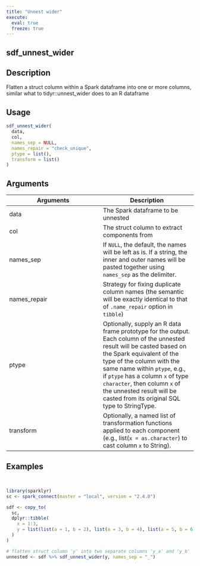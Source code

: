 ```yaml
---
title: "Unnest wider"
execute:
  eval: true
  freeze: true
---
```


## sdf_unnest_wider

## Description
Flatten a struct column within a Spark dataframe into one or more columns, similar what to tidyr::unnest_wider does to an R dataframe


## Usage
```r
sdf_unnest_wider(
  data,
  col,
  names_sep = NULL,
  names_repair = "check_unique",
  ptype = list(),
  transform = list()
)
```

## Arguments
|Arguments|Description|
|---|---|
| data | The Spark dataframe to be unnested |
| col | The struct column to extract components from |
| names_sep | If `NULL`, the default, the names will be left as is. If a string, the inner and outer names will be pasted together using `names_sep` as the delimiter. |
| names_repair | Strategy for fixing duplicate column names (the semantic will be exactly identical to that of `.name_repair` option in `tibble`) |
| ptype | Optionally, supply an R data frame prototype for the output. Each column of the unnested result will be casted based on the Spark equivalent of the type of the column with the same name within `ptype`, e.g., if `ptype` has a column `x` of type `character`, then column `x` of the unnested result will be casted from its original SQL type to StringType. |
| transform | Optionally, a named list of transformation functions applied to each component (e.g., list(`x = as.character`) to cast column `x` to String). |








## Examples
```r


library(sparklyr)
sc <- spark_connect(master = "local", version = "2.4.0")

sdf <- copy_to(
  sc,
  dplyr::tibble(
    x = 1:3,
    y = list(list(a = 1, b = 2), list(a = 3, b = 4), list(a = 5, b = 6))
  )
)

# flatten struct column 'y' into two separate columns 'y_a' and 'y_b'
unnested <- sdf %>% sdf_unnest_wider(y, names_sep = "_")



```

